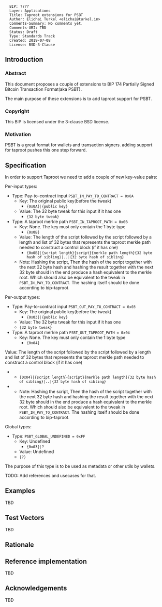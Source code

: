 <pre>
  BIP: ????
  Layer: Applications
  Title: Taproot extensions for PSBT
  Author: Elichai Turkel <elichai@turkel.in>
  Comments-Summary: No comments yet.
  Comments-URI: TBD
  Status: Draft
  Type: Standards Track
  Created: 2019-07-08
  License: BSD-3-Clause
</pre>

== Introduction ==

=== Abstract ===

This document proposes a couple of extensions to BIP 174 Partially Signed Bitcoin Transaction Format(aka PSBT).

The main purpose of these extensions is to add taproot support for PSBT.

=== Copyright ===

This BIP is licensed under the 3-clause BSD license.

=== Motivation ===

PSBT is a great format for wallets and transaction signers. adding support for taproot pushes this one step forward.

== Specification ==

In order to support Taproot we need to add a couple of new key-value pairs:  

Per-input types:
* Type: Pay-to-contract input <code>PSBT_IN_PAY_TO_CONTRACT = 0x0A</code>
** Key: The original public key(before the tweak)
*** <tt>{0x0A}|{public key}</tt>
** Value: The 32 byte tweak for this input if it has one
*** <code>{32 byte tweak}</code> <br />
* Type: A taproot merkle path <code>PSBT_IN_TAPROOT_PATH = 0x0B</code>
** Key: None. The key must only contain the 1 byte type
*** <tt>{0x0B}</tt>
** Value: The length of the script followed by the script followed by a length and list of 32 bytes that represents the taproot merkle path needed to construct a control block (if it has one)
*** <code>{0x0B}|{script length}{script}{merkle path length}{32 byte hash of sibling}|..|{32 byte hash of sibling}</code>
** Note: Hashing the script, Then the hash of the script together with the next 32 byte hash and hashing the result together with the next 32 byte should in the end produce a hash equivalent to the merkle root. Which should also be equivalent to the tweak in <code>PSBT_IN_PAY_TO_CONTRACT</code>. The hashing itself should be done according to bip-taproot. <br />


Per-output types:
* Type: Pay-to-contract input <code>PSBT_OUT_PAY_TO_CONTRACT = 0x03</code>
** Key: The original public key(before the tweak)
*** <tt>{0x03}|{public key}</tt>
** Value: The 32 byte tweak for this input if it has one
** <code>{32 byte tweak}</code> <br />
* Type: A taproot merkle path <code>PSBT_OUT_TAPROOT_PATH = 0x04</code>
** Key: None. The key must only contain the 1 byte type
*** <tt>{0x04}</tt>
Value: The length of the script followed by the script followed by a length and list of 32 bytes that represents the taproot merkle path needed to construct a control block (if it has one)
*** <code>{0x04}|{script length}{script}{merkle path length}{32 byte hash of sibling}|..|{32 byte hash of sibling}</code>
** Note: Hashing the script, Then the hash of the script together with the next 32 byte hash and hashing the result together with the next 32 byte should in the end produce a hash equivalent to the merkle root. Which should also be equivalent to the tweak in <code>PSBT_IN_PAY_TO_CONTRACT</code>. The hashing itself should be done according to bip-taproot.


Global types:
* Type:  <code>PSBT_GLOBAL_UNDEFINED = 0xFF</code>
** Key: Undefined
*** <tt>{0x03}|?</tt>
** Value: Undefined
** <code>{?}</code> <br />

The purpose of this type is to be used as metadata or other utils by wallets.

TODO: Add references and usecases for that.

== Examples ==
TBD
== Test Vectors ==
TBD

== Rationale ==

<references />

== Reference implementation ==

TBD

== Acknowledgements ==
TBD
